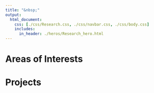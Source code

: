 ```yaml
---
title: "&nbsp;"
output:
  html_document:
    css: [./css/Research.css, ./css/navbar.css, ./css/body.css]
    includes:
      in_header: ./heros/Research_hero.html
---
```


# Areas of Interests


# Projects